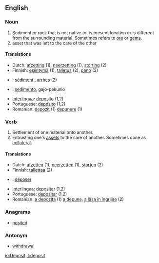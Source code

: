 ==English==

===Noun===
{{en-noun-reg}}

#Sediment or rock that is not native to its present location or is different from the surrounding material.  Sometimes refers to [[ore]] or [[gem]]s.
#asset that was left to the care of the other

====Translations====
*Dutch: [[afzetting]] {{f}} (1), [[neerzetting]] {{f}} (1), [[storting]] {{f}} (2)
*Finnish: [[esiintymä]] (1), [[talletus]] (2), [[pano]] (3)
*{{fr}}: [[sédiment]] {{m}}, [[arrhes]] (2)
*{{io}}: [[sedimento]], gajo-pekunio
*[[Interlingua]]: [[deposito]] (1,2)
*Portuguese: [[depósito]] {{m}} (1,2)
*Romanian: [[depozit]] {{n}} (1) [[depunere]] {{f}} (1)

===Verb=== 
{{en-infl-reg-consonant|deposit||}}

# Settlement of one material onto another.
# Entrusting one's [[asset]]s to the care of another.  Sometimes done as [[collateral]].

====Translations====
*Dutch: [[afzetten]] (1), [[neerzetten]] (1), [[storten]] (2)
*Finnish: [[tallettaa]] (2)
*{{fr}}: [[déposer]]
*[[Interlingua]]: [[depositar]] (1,2)
*Portuguese: [[depositar]] (1,2)
*Romanian: [[a depozita]] (1) [[a depune]], [[a lăsa în îngrijire]] (2)

===Anagrams===
*[[posited]]

===Antonym===
*[[withdrawal]]



[[io:Deposit]]
[[it:deposit]]